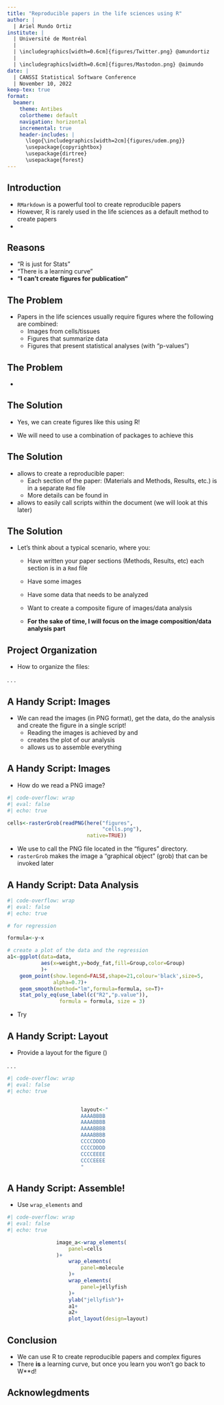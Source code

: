 ```yaml
---
title: "Reproducible papers in the life sciences using R"
author: |
  | Ariel Mundo Ortiz
institute: |
  | Université de Montréal
  |
  | \includegraphics[width=0.6cm]{figures/Twitter.png} @amundortiz 
  |
  | \includegraphics[width=0.6cm]{figures/Mastodon.png} @aimundo 
date: |
  | CANSSI Statistical Software Conference
  | November 10, 2022
keep-tex: true
format: 
  beamer:
    theme: Antibes
    colortheme: default
    navigation: horizontal
    incremental: true
    header-includes: |
      \logo{\includegraphics[width=2cm]{figures/udem.png}}
      \usepackage{copyrightbox}
      \usepackage{dirtree}
      \usepackage{forest}
---
```


## Introduction

- `RMarkdown` is a powerful tool to create reproducible papers
- However, R is rarely used in the life sciences as a default method to create papers
- \color{red}{Why?}

## Reasons

- "R is just for Stats"
- "There is a learning curve"
- **"I can't create figures for publication"**


## The Problem

- Papers in the life sciences usually require figures where the following are combined:
    - Images from cells/tissues
    - Figures that summarize data
    - Figures that present statistical analyses (with "p-values")
    
## The Problem

\begin{figure}
\centering
\caption{A typical figure}
\copyrightbox[b]{\includegraphics[width=2.5cm]{figures/figure.jpg}}
                {\tiny{Guerra et al.} \textit{Neoplasia} \textbf{2021}}
    \end{figure}

- \color{red}{Can figures like this be created using `RMarkdown`?}

## The Solution

- Yes, we can create figures like this using R!

- We will need to use a combination of packages to achieve this

\begin{figure}
\centering
\caption{The packages}
\includegraphics[width=6cm]{figures/R_packages.png}
\end{figure}

## The Solution

- \textcolor{green}{{bookdown}} allows to create a reproducible paper:
    - Each section of the paper: (Materials and Methods, Results, etc.) is in a separate `Rmd` file
    - More details can be found in \url{https://bookdown.org/} 
- \textcolor{green}{{here}} allows to easily call scripts within the document (we will look at this later)

## The Solution

- Let's think about a typical scenario, where you:
    - Have written your paper sections (Methods, Results, etc) each section is in a `Rmd` file
    - Have some images
    - Have some data that needs to be analyzed
    - Want to create a composite figure of images/data analysis
    
    - **For the sake of time, I will focus on the image composition/data analysis part**
    
## Project Organization

- How to organize the files:

. . .

\footnotesize
\centering
\begin{forest}
        for tree={
            font=\ttfamily,
            text width=8cm,% added <<<<<<<<<<<<<<
            grow'=0,
            child anchor=west,
            parent anchor=south,
            anchor=west,
            calign=first,
            inner xsep=7pt,
            edge path={
                \noexpand\path [draw, \forestoption{edge}]
                (!u.south west) +(7.5pt,0) |- (.child anchor) 
                \forestoption{edge label};
            },
            before typesetting nodes={
                if n=1
                {insert before={[,phantom]}}
                {}
            },
            fit=band,
            before computing xy={l=15pt},
        }  
        [Project
        [Data
        [csv files
        ]
        ]
        [Code
        [R Script(s)
        ]
        ]
        [Figures
        [PNG (or other image files)
        ]
        ]
        [Manuscript
        [Rmd files (sections)
        ]
        ]
        ]
    \end{forest}

\normalsize

## A Handy Script: Images

- We can read the images (in PNG format), get the data, do the analysis and create the figure in a single script!
    - Reading the images is achieved by \textcolor{green}{{grid}} and \textcolor{green}{{png}}
    - \textcolor{green}{{ggplot2}} creates the plot of our analysis
    - \textcolor{green}{{patchwork}} allows us to assemble everything
    
## A Handy Script: Images

- How do we read a PNG image?

\footnotesize

``` r
#| code-overflow: wrap
#| eval: false
#| echo: true

cells<-rasterGrob(readPNG(here("figures",
                               "cells.png"),
                          native=TRUE))

```
\normalsize

- We use \textcolor{green}{{here}} to call the PNG file located in the "figures" directory.
- `rasterGrob` makes the image a "graphical object" (grob) that can be invoked later

## A Handy Script: Data Analysis

\footnotesize

``` r
#| code-overflow: wrap
#| eval: false
#| echo: true

# for regression

formula<-y~x

# create a plot of the data and the regression
a1<-ggplot(data=data,
           aes(x=weight,y=body_fat,fill=Group,color=Group)
           )+
    geom_point(show.legend=FALSE,shape=21,colour='black',size=5,
               alpha=0.7)+
    geom_smooth(method="lm",formula=formula, se=T)+
    stat_poly_eq(use_label(c("R2","p.value")), 
                 formula = formula, size = 3)

```
\normalsize

- Try \textcolor{green}{{ggpmisc}}

## A Handy Script: Layout

- Provide a layout for the figure (\url{https://patchwork.data-imaginist.com/articles/guides/layout.html})

. . .

\footnotesize

``` r
#| code-overflow: wrap
#| eval: false
#| echo: true


                        layout<-"
                        AAAABBBB
                        AAAABBBB
                        AAAABBBB
                        AAAABBBB
                        CCCCDDDD
                        CCCCDDDD
                        CCCCEEEE
                        CCCCEEEE
                        "
```

## A Handy Script: Assemble!

- Use `wrap_elements` and \textcolor{green}{{patchwork}}

\footnotesize

``` r
#| code-overflow: wrap
#| eval: false
#| echo: true

                image_a<-wrap_elements(
                    panel=cells
                )+
                    wrap_elements(
                        panel=molecule
                    )+
                    wrap_elements(
                        panel=jellyfish
                    )+
                    ylab("jellyfish")+
                    a1+
                    a2+
                    plot_layout(design=layout)
```
\normalsize

## Conclusion

- We can use R to create reproducible papers and complex figures
- There **is** a learning curve, but once you learn you won't go back to W**d!

## Acknowlegdments

\begin{columns}
\begin{column}{0.6\textwidth}
\footnotesize
- Nasri Lab (Université de Montréal) \\
- Centre de recherches mathématiques (CRM)\\
- Mathematics for Public Health (MfPH)

\end{column}
\begin{column}{0.4\textwidth}
\vspace{0.01em}
\centering
        \includegraphics[width=2cm]{figures/logo.png}\\
        \includegraphics[width=2cm]{figures/espum.jpg}\\
        \includegraphics[width=2cm]{figures/crm.png}\\
         \includegraphics[width=2cm]{figures/mfph.png}\\
         
\end{column}
\end{columns}
